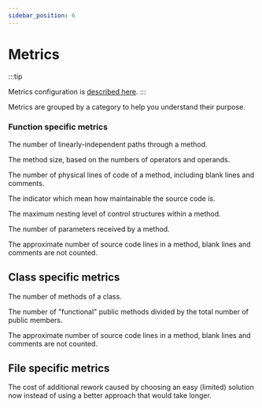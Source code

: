 ```yaml
---
sidebar_position: 6
---
```


# Metrics
:::tip

Metrics configuration is [described here](/docs/configuration/configuring-metrics).
:::

Metrics are grouped by a category to help you understand their purpose.
### Function specific metrics

<Admonition type="info" icon="-" title="cyclomatic-complexity">
  <p>
The number of linearly-independent paths through a method.

  </p>
</Admonition>
<Admonition type="info" icon="-" title="halstead-volume
">
  <p>

The method size, based on the numbers of operators and operands.
  </p>
</Admonition>
<Admonition type="info" icon="-" title="lines-of-code">
  <p>



The number of physical lines of code of a method, including blank lines and comments.


  </p>
</Admonition>
<Admonition type="info" icon="-" title="maintainability-index">
  <p>
The indicator which mean how maintainable the source code is.

  </p>
</Admonition>
<Admonition type="info" icon="-" title="maximum-nesting-level
">
  <p>
The maximum nesting level of control structures within a method.

  </p>
</Admonition>
<Admonition type="info" icon="-" title="number-of-parameters
">
  <p>
The number of parameters received by a method.

  </p>
</Admonition>

<Admonition type="info" icon="-" title="source-lines-of-code">
  <p>
The approximate number of source code lines in a method, blank lines and comments are not counted.

  </p>
</Admonition>






## Class specific metrics

<Admonition type="info" icon="-" title="number-of-methods">
  <p>

The number of methods of a class.

  </p>
</Admonition>
<Admonition type="info" icon="-" title="weight-of-class">
  <p>
The number of "functional" public methods divided by the total number of public members.

  </p>
</Admonition>
<Admonition type="info" icon="-" title="source-lines-of-code">
  <p>
The approximate number of source code lines in a method, blank lines and comments are not counted.

  </p>
</Admonition>


## File specific metrics
<Admonition type="info" icon="-" title="technical-debt">
  <p>
The cost of additional rework caused by choosing an easy (limited) solution now instead of using a better approach that would take longer.
  </p>
</Admonition>

